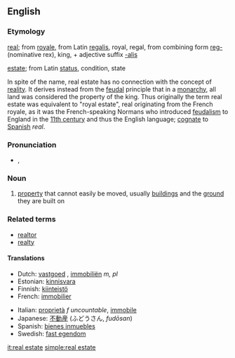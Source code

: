 {{wikipedia}}
==English==

===Etymology===
[[real]]; from {{F.}} [[royale]], from Latin [[regalis]], royal, regal, from combining form [[reg-]] (nominative rex), king, + adjective suffix [[-alis]]

[[estate]]; from Latin [[status]], condition, state

In spite of the name, real estate has no connection with the concept of [[reality]]. It derives instead from the [[feudal]] principle that in a [[monarchy]], all land was considered the property of the king. Thus originally the term real estate was equivalent to "royal estate", real originating from the French royale, as it was the French-speaking Normans who introduced [[feudalism]] to England in the [[11th century]] and thus the English language; [[cognate]] to [[Spanish]] ''real''.

===Pronunciation===
*{{AHD|/rēl' əstāt"/}}, {{IPA|/ˈriːl əˌsteɪt/}}

===Noun===
{{en-noun|-}}

# [[property]] that cannot easily be moved, usually [[building]]s and the [[ground]] they are built on

===Related terms===
*[[realtor]]
*[[realty]]

====Translations====
{{rfc-level|Translations at L4+ not in L3 POS section (AutoFormat would have corrected level of Related terms)}}
{{trans-top|property that cannot easily be moved}}
*Dutch: [[vastgoed]] {{n}}, [[immobiliën]] ''m, pl''
*Estonian: [[kinnisvara]]
*Finnish: [[kiinteistö]]
*French: [[immobilier]] {{m}}
{{trans-mid}}
*Italian: [[proprietà]] ''f uncountable'', [[immobile]] {{m}}
*Japanese: [[不動産]] (ふどうさん, ''fudōsan'')
*Spanish: [[bienes inmuebles]] {{mpl}}
*Swedish: [[fast egendom]] {{c}}
{{trans-bottom}}

[[it:real estate]]
[[simple:real estate]]